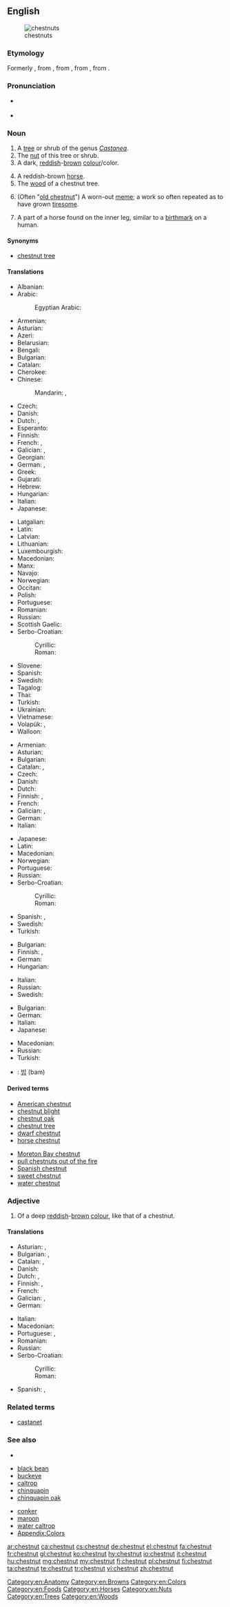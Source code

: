 ==English==
[[Image:Châtaignier 120807 1.jpg|thumb|chestnuts]]

===Etymology===
Formerly {{term|chesten|lang=en}} {{term|nut|lang=en}}, from {{etyl|enm}} {{term|chasteine|lang=enm}}, from {{etyl|fro}} {{term|chastaigne|lang=fro}}, from {{etyl|la}} {{term|castanea|lang=la}}, from {{etyl|grc}} {{term|καστάνεια|lang=grc|tr=kastaneia}}.

===Pronunciation===
* {{a|UK|US}} {{IPA|/ˈtʃɛs.nʌt/|/ˈtʃɛst.nʌt/}}
* {{audio|en-us-chestnut.ogg|Audio (US)}}

===Noun===
{{en-noun}}

# A [[tree]] or shrub of the genus ''[[Castanea]]''.
# The [[nut]] of this tree or shrub.
# A dark, [[reddish]]-[[brown]] [[colour]]/color.
#: {{color panel|551608}}
# A reddish-brown [[horse]].
# The [[wood]] of a chestnut tree.
# {{idiomatic}} (Often "[[old chestnut]]") A worn-out [[meme]]; a work so often repeated as to have grown [[tiresome]].
# A part of a horse found on the inner leg, similar to a [[birthmark]] on a human.

====Synonyms====
* {{sense|tree}} [[chestnut tree]]

====Translations====
{{trans-see|chestnut tree}}

{{trans-top|nut of the chestnut tree}}
* Albanian: {{t|sq|gështenjë|f}}
* Arabic: {{t-|ar|كستناء|f|tr=kastanaaʔ|sc=Arab}}
*: Egyptian Arabic: {{tø|arz|ابو فروة|m|tr=ʔabo farwa|sc=Arab}}
* Armenian: {{t-|hy|շագանակ|tr=šaganak}}
* Asturian: {{t-|ast|castaña|f}}
* Azeri: {{t+|az|şabalıd|xs=Azeri}}
* Belarusian: {{t-|be|каштан|m|tr=kaštán|xs=Belarusian}}
* Bengali: {{t-|bn|বাদামী|tr=bādāmī|sc=Beng}}
* Bulgarian: {{t+|bg|кестен|m}}
* Catalan: {{t-|ca|castanya|f}}
* Cherokee: {{t-|chr|ᏘᎵ|tr=tili|sc=Cher|xs=Cherokee}}
* Chinese:
*: Mandarin: {{t-|cmn|板栗|tr=bǎnlì|sc=Hani}}, {{t-|cmn|栗子|tr=lìzi|sc=Hani}}
* Czech: {{t+|cs|kaštan|m}}
* Danish: {{t-|da|kastanje|c}}
* Dutch: {{t-|nl|kastanje|f}}, {{t-|nl|tamme kastanje|f}}
* Esperanto: {{t-|eo|kaŝtano|xs=Esperanto}}
* Finnish: {{t+|fi|kastanja}}
* French: {{t+|fr|châtaigne|f}}, {{t+|fr|marron|m}}
* Galician: {{t+|gl|castaña|f}}, {{t-|gl|bullote|m}}
* Georgian: {{t-|ka|წაბლი|tr=cabli|sc=Geor|xs=Georgian}}
* German: {{t+|de|Kastanie|f}}, {{t-|de|Esskastanie|f}}
* Greek: {{t+|el|κάστανο|n}}
* Gujarati: {{t-|gu|ચેસ્ટનટ|tr=cēsṭanaṭa|sc=Gujr}}
* Hebrew: {{t+|he|ערמון|m}}
* Hungarian: {{t+|hu|gesztenye}}
* Italian: {{t+|it|castagna|f}}
* Japanese: {{t+|ja|栗|tr=kuri}}
{{trans-mid}}
* Latgalian: {{tø|ltg|kaštans}}
* Latin: {{t-|la|castanea|f}}
* Latvian: {{t-|lv|kastanis}}
* Lithuanian: {{t-|lt|kaštonas}}
* Luxembourgish: {{t-|lb|Käscht|f}}
* Macedonian: {{t-|mk|костен|m|tr=kósten}}
* Manx: {{t-|gv|castan|m}}
* Navajo: {{tø|nv|neeshchʼííłchííʼ}}
* Norwegian: {{t-|no|kastanje|m}}
* Occitan: {{t+|oc|castanha|f}}
* Polish: {{t+|pl|kasztan|m}}
* Portuguese: {{t+|pt|castanha|f}}
* Romanian: {{t-|ro|castană}}
* Russian: {{t+|ru|каштан|m|tr=kaštán}}
* Scottish Gaelic: {{t-|gd|castan|m}}
* Serbo-Croatian:
*: Cyrillic: {{t-|sh|кестен|m}}
*: Roman: {{t-|sh|kesten|m}}
* Slovene: {{t+|sl|kostanj|m}}
* Spanish: {{t+|es|castaña|f}}
* Swedish: {{t+|sv|kastanj|n}}
* Tagalog: {{t|tl|kastanyas}}
* Thai: {{t|th|ลูกเกาลัด|tr=lūk keālạd|sc=Thai}}
* Turkish: {{t+|tr|kestane}}
* Ukrainian: {{t-|uk|каштан|m|tr=kaštán|xs=Ukrainian}}
* Vietnamese: {{t-|vi|hạt dẻ|xs=Vietnamese}}
* Volapük: {{t-|vo|kätan}}, {{t-|vo|kätuk}}
* Walloon: {{t+|wa|cascagne|f}}
{{trans-bottom}}

{{trans-top|reddish-brown colour}}
* Armenian: {{t+|hy|շագանակագույն|tr=šaganakaguyn}}
* Asturian: {{t-|ast|marrón|m}}
* Bulgarian: {{t-|bg|кестеняв}}
* Catalan: {{t-|ca|castany|m}}, {{t+|ca|marró|m}}
* Czech: {{t-|cs|kaštanově hnědá|f}}
* Danish: {{t-|da|kastanjebrun}}
* Dutch: {{t+|nl|kastanjebruin|n}}
* Finnish: {{t-|fi|kastanjanruskea}}, {{t-|fi|pähkinänruskea}}
* French: {{t+|fr|marron|m}}
* Galician: {{t+|gl|castaño|m}}, {{t+|gl|marrón|m}}
* German: {{t-|de|Kastanienbraun|n}}
* Italian: {{t+|it|castano|f}}
{{trans-mid}}
* Japanese: {{t-|ja|栗色|tr=kuriiro}}
* Latin: {{t-|la|spadix|alt=spādīx}}
* Macedonian: {{t-|mk|костенлива|f|tr=kosténliva}}
* Norwegian: {{t-|no|kastanje}}
* Portuguese: {{t+|pt|castanho|m}}
* Russian: {{t+|ru|каштановый|tr=kaštánovyj}} {{qualifier|hair color}}
* Serbo-Croatian:
*: Cyrillic: {{t-|sh|кестењаста|f}}
*: Roman: {{t-|sh|kestenjasta|f}}
* Spanish: {{t+|es|castaño|m}}, {{t+|es|marrón|m}}
* Swedish: {{t-|sv|kastanjebrunt}}
* Turkish: {{t+|tr|kestane}}
{{trans-bottom}}

{{trans-top|reddish-brown horse}}
* Bulgarian: {{t-|bg|дорест кон}}
* Finnish: {{t-|fi|raudikko}}, {{t+|fi|rautias}}
* German: {{t+|de|Fuchs|m}}
* Hungarian: {{t+|hu|pej}}
{{trans-mid}}
* Italian: {{t+|it|castano|f}}
* Russian: {{t+|ru|гнедой|tr=gn'edój}}
* Swedish: {{t+|sv|fux}}
{{trans-bottom}}

{{trans-top|wood of a chestnut tree}}
* Bulgarian: {{t+|bg|кестен|m}}
* German: {{t+|de|Kastanie|f}}
* Italian: {{t+|it|castagneto|m}}
* Japanese: {{t-|ja|クリ材|tr=kurizai}}
{{trans-mid}}
* Macedonian: {{t-|mk|костен|m|tr=kósten}}
* Russian: {{t+|ru|каштан|m|tr=kaštán}}
* Turkish: {{t+|tr|kestane}}
{{trans-bottom}}

{{checktrans-top}}
<!--Remove this section once all of the translations below have been moved into the tables above.-->
* {{ttbc|ko}}: [[밤]] (bam)
{{trans-bottom}}

====Derived terms====
{{rel-top|terms derived from ''chestnut (noun)''}}
* [[American chestnut]]
* [[chestnut blight]]
* [[chestnut oak]]
* [[chestnut tree]]
* [[dwarf chestnut]]
* [[horse chestnut]]
{{rel-mid}}
* [[Moreton Bay chestnut]]
* [[pull chestnuts out of the fire]]
* [[Spanish chestnut]]
* [[sweet chestnut]]
* [[water chestnut]]
{{rel-bottom}}

===Adjective===
{{en-adj|-}}

# Of a deep [[reddish]]-[[brown]] [[colour]], like that of a chestnut.

====Translations====
{{trans-top|of a deep reddish-brown colour}}
* Asturian: {{t-|ast|castañu}}, {{t-|ast|marrón}}
* Bulgarian: {{t-|bg|кестеняв}}, {{t-|bg|кестењаст|m}}
* Catalan: {{t-|ca|castany}}, {{t+|ca|marró}}
* Danish: {{t-|da|kastanjebrun}}
* Dutch: {{t+|nl|kastanjebruin}}, {{t+|nl|kastanjebruine}}
* Finnish: {{t-|fi|punaruskea}}, {{t+|fi|rautias}}
* French: {{t+|fr|marron}}
* Galician: {{t+|gl|castaño}}, {{t+|gl|marrón}}
* German: {{t-|de|kastanienbraun}}
{{trans-mid}}
* Italian: {{t+|it|castano}} {{qualifier|of hair}}
* Macedonian: {{t-|mk|костенлива|f|tr=kosténliva}}
* Portuguese: {{t+|pt|castanho}}, {{t+|pt|marrom}}
* Romanian: {{t-|ro|roib}}
* Russian: {{t+|ru|каштановый|tr=kaštánovyj}} {{qualifier|hair color}}
* Serbo-Croatian:
*: Cyrillic: {{t-|sh|кестењаст}}
*: Roman: {{t-|sh|kestenjast}}
* Spanish: {{t+|es|castaño}}, {{t+|es|marrón}}
{{trans-bottom}}

===Related terms===
* [[castanet]]<!--related via Spanish-->

===See also===
* {{pedia}}
{{top2}}
* [[black bean]]
* [[buckeye]]
* [[caltrop]]
* [[chinquapin]]
* [[chinquapin oak]]
{{mid2}}
* [[conker]]
* [[maroon]]
* [[water caltrop]]
* [[Appendix:Colors]]
{{bottom}}

[[Category:en:Anatomy]]
[[Category:en:Browns]]
[[Category:en:Colors]]
[[Category:en:Foods]]
[[Category:en:Horses]]
[[Category:en:Nuts]]
[[Category:en:Trees]]
[[Category:en:Woods]]

[[ar:chestnut]]
[[ca:chestnut]]
[[cs:chestnut]]
[[de:chestnut]]
[[el:chestnut]]
[[fa:chestnut]]
[[fr:chestnut]]
[[gl:chestnut]]
[[ko:chestnut]]
[[hy:chestnut]]
[[io:chestnut]]
[[it:chestnut]]
[[hu:chestnut]]
[[mg:chestnut]]
[[my:chestnut]]
[[fj:chestnut]]
[[pl:chestnut]]
[[fi:chestnut]]
[[ta:chestnut]]
[[te:chestnut]]
[[tr:chestnut]]
[[vi:chestnut]]
[[zh:chestnut]]